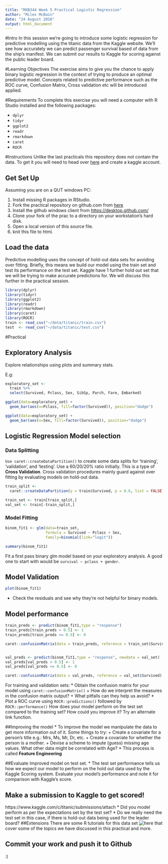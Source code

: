 ```yaml
---
title: "MXB344 Week 5 Practical Logistic Regression"
author: "Miles McBain"
date: "24 August 2016"
output: html_document
---
```


#Intro
In this session we're going to introduce some logistic regression for predictive modelling using the titanic data from the Kaggle website. We'll see how accurately we can predict passenger survival based of data from the ship's manifest. We can submit our results to Kaggle for scoring against the public leader board.

#Learning Objectives
The exercise aims to give you the chance to apply binary logistic regression in the context of trying to produce an optimal predictive model. Concepts related to predictive performance such as the ROC curve, Confusion Matrix, Cross validation etc will be introduced applied.

#Requirements
To complete this exercise you will need a computer with R Studio installed and the following packages:

* `dplyr`
* `tidyr`
* `ggplot2`
* `readr`
* `rmarkdown`
* `caret`
* `ROCR`


#Instructions
Unlike the last practicals this repository does not contain the data. To get it you will need to head over [here](https://www.kaggle.com/c/titanic) and create a kaggle account.

## Get Set Up
Assuming you are on a QUT windows PC:

1. Install missing R packages in RStudio.
2. Fork the practical repository on github.com from [here](https://github.com/MilesMcBain/MXB344_wk5_prac)
3. Install the github windows client from [https://desktop.github.com/](https://desktop.github.com/)
4. Clone your fork of the prac to a directory on your workstation's hard disk.
5. Open a local version of this source file.
7. knit this file to html.



## Load the data
Predictive modelling uses the concept of hold-out data sets for avoiding over fitting. Briefly, this means we build our model using the train set and test its performance on the test set. Kaggle have 1 further hold out set that we will be trying to make accurate predictions for. We will discuss this further in the practical session.

```r

library(dplyr)
library(tidyr)
library(ggplot2)
library(readr)
library(rmarkdown)
library(caret)
library(ROCR)
train <- read_csv("~/data/titanic/train.csv")
test  <- read_csv("~/data/titanic/test.csv")
```
#Practical

## Exploratory Analysis
Explore relationships using plots and summary stats.

E.g:
```r
exploratory_set <-
  train %>%
  select(Survived, Pclass, Sex, SibSp, Parch, Fare, Embarked)

ggplot(data=exploratory_set) + 
  geom_bar(aes(x=Pclass, fill=factor(Survived)), position="dodge")

ggplot(data=exploratory_set) + 
  geom_bar(aes(x=Sex, fill=factor(Survived)), position="dodge")
```

## Logistic Regression Model selection

### Data Splitting
`Use caret::createDataPartition()` to create some data splits for 'training', 'validation', and 'testing'. Use a 60/20/20% ratio initially. This is a type of  **Cross Validation**. Cross validation procedures mainly guard against over fitting by evaluating models on hold-out data. 

```r
train_split <-
  caret::createDataPartition(y = train$Survived, p = 0.6, list = FALSE) 

train_set <- train[train_split,]
val_set <- train[-train_split,]
```


### Model Fitting
```r
binom_fit1 <- glm(data=train_set,
                  formula = Survived ~ Pclass + Sex,
                  family=binomial(link="logit"))

summary(binom_fit1)
```

Fit a first pass binary glm model based on your exploratory analysis. A good one to start with would be `survival ~ pclass + gender`.

## Model Validation
```r
plot(binom_fit1)
```

* Check the residuals and see why they're not helpful for binary models.

## Model performance 

```r
train_preds <- predict(binom_fit1,type = "response")
train_preds[train_preds > 0.5] <- 1
train_preds[train_preds <= 0.5] <- 0

caret::confusionMatrix(data = train_preds, reference = train_set$Survived)


val_preds <- predict(binom_fit1,type = "response", newdata = val_set)
val_preds[val_preds > 0.5] <- 1
val_preds[val_preds <= 0.5] <- 0

caret::confusionMatrix(data = val_preds, reference = val_set$Survived)
```

For training and validation sets:
* Obtain the confusion matrix for your model using `caret::confusionMatrix()`
  + How do we interpret the measures in the confusion matrix output?
  + What pitfalls can they help us avoid?
* Plot a ROC curve using `ROCR::predictions()` followed by `ROCR::performance()`
How does your model perform on the test set compared to the training set? How could you improve it? Try an alternate link function.

##Improving the model
* To improve the model we manipulate the data to get more information out of it. Some things to try:
    + Create a covariate for a person's title e.g.: Mrs, Ms, Mr, Dr, etc.
    + Create a covariate for whether the person is a mother.
    + Devise a scheme to impute (guess) missing age values. What other data might be correlated with Age?
* This process is called **Feature Engineering**

##Evaluate Improved model on test set.
* The test set performance tells us how we expect our model to perform on the hold out data used by the Kaggle Scoring system. Evaluate your model's performance and note it for comparison with Kaggle's score.

## Make a submission to Kaggle to get scored!
https://www.kaggle.com/c/titanic/submissions/attach
* Did you model perform as per the expectations set by the test set?
* Do we really need the test set in this case, if there is hold-out data being used for the leader board?
##Extensions
There are some R tutorials for this data set ![here](https://www.kaggle.com/c/titanic/details/new-getting-started-with-r) that cover some of the topics we have discussed in this practical and more.

## Commit your work and push it to Github
:)